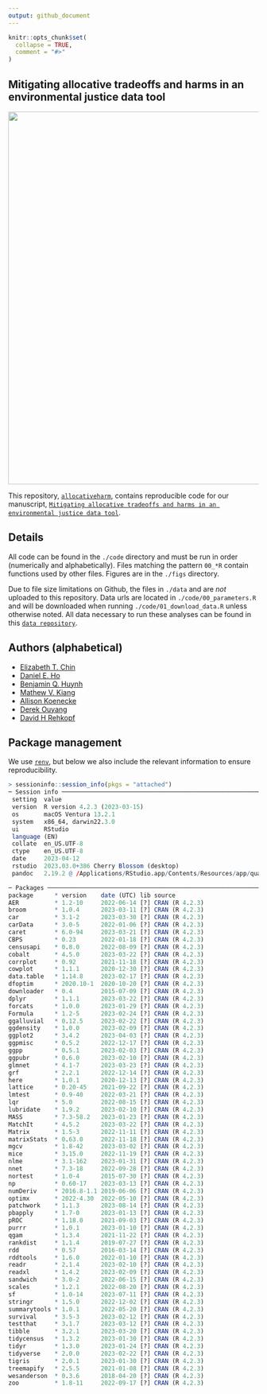 ```yaml
---
output: github_document
---
```


<!-- README.md is generated from README.Rmd. Please edit that file -->

```r
knitr::opts_chunk$set(
  collapse = TRUE,
  comment = "#>"
)
```

## Mitigating allocative tradeoffs and harms in an environmental justice data tool


<img src="./figs/quantreg.png" width="750px" style="display: block; margin: auto;" />

This repository, [`allocativeharm`](https://github.com/etchin/allocativeharm), contains reproducible code for our manuscript, [`Mitigating allocative tradeoffs and harms in an environmental justice data tool`](http://arxiv.org/abs/2304.05603).

## Details

All code can be found in the `./code` directory and must be run in order (numerically and alphabetically). Files matching the pattern `00_*R` contain functions used by other files. Figures are in the `./figs` directory. 

Due to file size limitations on Github, the files in `./data` and are *not* uploaded to this repository. Data urls are located in `./code/00_parameters.R` and will be downloaded when running `./code/01_download_data.R` unless otherwise noted. All data necessary to run these analyses can be found in this [`data repository`](https://doi.org/10.7910/DVN/EVWNC2).

## Authors (alphabetical)
-   [Elizabeth T. Chin](https://etchin.github.io/)
-   [Daniel E. Ho](https://dho.stanford.edu/)
-   [Benjamin Q. Huynh](https://benhuynh.github.io/)
-   [Mathew V. Kiang](https://mathewkiang.com/)
-   [Allison Koenecke](https://koenecke.infosci.cornell.edu/)
-   [Derek Ouyang](https://derekouyang.com/)
-   [David H Rehkopf](https://profiles.stanford.edu/david-rehkopf)



## Package management

We use [`renv`](https://rstudio.github.io/renv/index.html), but below we also include the relevant information to ensure reproducibility.

```r
> sessioninfo::session_info(pkgs = "attached")
─ Session info ─────────────────────────────────────────────────────────────────────────────────────────────────────────────────────────────────────────────────────────────────────────────────────────────────────────────────────
 setting  value
 version  R version 4.2.3 (2023-03-15)
 os       macOS Ventura 13.2.1
 system   x86_64, darwin22.3.0
 ui       RStudio
 language (EN)
 collate  en_US.UTF-8
 ctype    en_US.UTF-8
 date     2023-04-12
 rstudio  2023.03.0+386 Cherry Blossom (desktop)
 pandoc   2.19.2 @ /Applications/RStudio.app/Contents/Resources/app/quarto/bin/tools/ (via rmarkdown)

─ Packages ─────────────────────────────────────────────────────────────────────────────────────────────────────────────────────────────────────────────────────────────────────────────────────────────────────────────────────────
package      * version    date (UTC) lib source
AER          * 1.2-10     2022-06-14 [?] CRAN (R 4.2.3)
broom        * 1.0.4      2023-03-11 [?] CRAN (R 4.2.3)
car          * 3.1-2      2023-03-30 [?] CRAN (R 4.2.3)
carData      * 3.0-5      2022-01-06 [?] CRAN (R 4.2.3)
caret        * 6.0-94     2023-03-21 [?] CRAN (R 4.2.3)
CBPS         * 0.23       2022-01-18 [?] CRAN (R 4.2.3)
censusapi    * 0.8.0      2022-08-09 [?] CRAN (R 4.2.3)
cobalt       * 4.5.0      2023-03-22 [?] CRAN (R 4.2.3)
corrplot     * 0.92       2021-11-18 [?] CRAN (R 4.2.3)
cowplot      * 1.1.1      2020-12-30 [?] CRAN (R 4.2.3)
data.table   * 1.14.8     2023-02-17 [?] CRAN (R 4.2.3)
dfoptim      * 2020.10-1  2020-10-20 [?] CRAN (R 4.2.3)
downloader   * 0.4        2015-07-09 [?] CRAN (R 4.2.3)
dplyr        * 1.1.1      2023-03-22 [?] CRAN (R 4.2.3)
forcats      * 1.0.0      2023-01-29 [?] CRAN (R 4.2.3)
Formula      * 1.2-5      2023-02-24 [?] CRAN (R 4.2.3)
ggalluvial   * 0.12.5     2023-02-22 [?] CRAN (R 4.2.3)
ggdensity    * 1.0.0      2023-02-09 [?] CRAN (R 4.2.3)
ggplot2      * 3.4.2      2023-04-03 [?] CRAN (R 4.2.3)
ggpmisc      * 0.5.2      2022-12-17 [?] CRAN (R 4.2.3)
ggpp         * 0.5.1      2023-02-03 [?] CRAN (R 4.2.3)
ggpubr       * 0.6.0      2023-02-10 [?] CRAN (R 4.2.3)
glmnet       * 4.1-7      2023-03-23 [?] CRAN (R 4.2.3)
grf          * 2.2.1      2022-12-14 [?] CRAN (R 4.2.3)
here         * 1.0.1      2020-12-13 [?] CRAN (R 4.2.3)
lattice      * 0.20-45    2021-09-22 [?] CRAN (R 4.2.3)
lmtest       * 0.9-40     2022-03-21 [?] CRAN (R 4.2.3)
lqr          * 5.0        2022-08-15 [?] CRAN (R 4.2.3)
lubridate    * 1.9.2      2023-02-10 [?] CRAN (R 4.2.3)
MASS         * 7.3-58.2   2023-01-23 [?] CRAN (R 4.2.3)
MatchIt      * 4.5.2      2023-03-22 [?] CRAN (R 4.2.3)
Matrix       * 1.5-3      2022-11-11 [?] CRAN (R 4.2.3)
matrixStats  * 0.63.0     2022-11-18 [?] CRAN (R 4.2.3)
mgcv         * 1.8-42     2023-03-02 [?] CRAN (R 4.2.3)
mice         * 3.15.0     2022-11-19 [?] CRAN (R 4.2.3)
nlme         * 3.1-162    2023-01-31 [?] CRAN (R 4.2.3)
nnet         * 7.3-18     2022-09-28 [?] CRAN (R 4.2.3)
nortest      * 1.0-4      2015-07-30 [?] CRAN (R 4.2.3)
np           * 0.60-17    2023-03-13 [?] CRAN (R 4.2.3)
numDeriv     * 2016.8-1.1 2019-06-06 [?] CRAN (R 4.2.3)
optimx       * 2022-4.30  2022-05-10 [?] CRAN (R 4.2.3)
patchwork    * 1.1.3      2023-08-14 [?] CRAN (R 4.2.3)
pbapply      * 1.7-0      2023-01-13 [?] CRAN (R 4.2.3)
pROC         * 1.18.0     2021-09-03 [?] CRAN (R 4.2.3)
purrr        * 1.0.1      2023-01-10 [?] CRAN (R 4.2.3)
qgam         * 1.3.4      2021-11-22 [?] CRAN (R 4.2.3)
rankdist     * 1.1.4      2019-07-27 [?] CRAN (R 4.2.3)
rdd          * 0.57       2016-03-14 [?] CRAN (R 4.2.3)
rddtools     * 1.6.0      2022-01-10 [?] CRAN (R 4.2.3)
readr        * 2.1.4      2023-02-10 [?] CRAN (R 4.2.3)
readxl       * 1.4.2      2023-02-09 [?] CRAN (R 4.2.3)
sandwich     * 3.0-2      2022-06-15 [?] CRAN (R 4.2.3)
scales       * 1.2.1      2022-08-20 [?] CRAN (R 4.2.3)
sf           * 1.0-14     2023-07-11 [?] CRAN (R 4.2.3)
stringr      * 1.5.0      2022-12-02 [?] CRAN (R 4.2.3)
summarytools * 1.0.1      2022-05-20 [?] CRAN (R 4.2.3)
survival     * 3.5-3      2023-02-12 [?] CRAN (R 4.2.3)
testthat     * 3.1.7      2023-03-12 [?] CRAN (R 4.2.3)
tibble       * 3.2.1      2023-03-20 [?] CRAN (R 4.2.3)
tidycensus   * 1.3.2      2023-01-30 [?] CRAN (R 4.2.3)
tidyr        * 1.3.0      2023-01-24 [?] CRAN (R 4.2.3)
tidyverse    * 2.0.0      2023-02-22 [?] CRAN (R 4.2.3)
tigris       * 2.0.1      2023-01-30 [?] CRAN (R 4.2.3)
treemapify   * 2.5.5      2021-01-08 [?] CRAN (R 4.2.3)
wesanderson  * 0.3.6      2018-04-20 [?] CRAN (R 4.2.3)
zoo          * 1.8-11     2022-09-17 [?] CRAN (R 4.2.3)
```